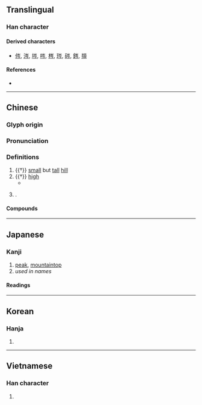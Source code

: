 {{see also|岺}}
{{character info}}
==Translingual==

===Han character===
{{Han char|rn=46|rad=山|as=04|sn=7|four=22207|canj=UOIN|ids=⿱山今}}

====Derived characters====
* [[侺]], [[涔]], [[埁]], [[㖗]], [[梣]], [[琌]], [[硶]], [[䤫]], [[䫈]]

====References====
* {{Han ref|kx=0308.270|dkj=07937|dj=0608.060|hdz=10763.230|uh=5C91|ud=23697|bh=A7C2|bd=42946}}

----

==Chinese==
{{zh-forms}}

===Glyph origin===
{{Han etym}}

===Pronunciation===
{{zh-pron
|m=cén
|m-s=
|c=sam4
|c-t=sem3
|g=
|h=pfs=chhèm
|j=
|mb=
|md=kièng
|mn=xm,zz,tw:gîm/qz:khîm/ml:chîm/ml:chhîm
|mn_note=gîm/khîm - vernacular; chîm/chhîm - literary
|mn-t=ngim5/cam5
|w=
|x=
|mc=y
|oc=y
|cat=n,a,pn
}}

===Definitions===
{{zh-hanzi}}

# {{†}} [[small]] but [[tall]] [[hill]]
# {{†}} [[high]]
#* {{zh-x|不 揣{chuǎi} 其 本 而 齊 其 末，方 寸 之 木 可 使 高 於 岑樓。|If you do not adjust them at their lower extremities, but only put their tops on a level, a piece of wood an inch square may be made to be higher than the pointed peak of a '''high''' building.|ref=Mengzi}}
# {{surname|zh|nodot=1}}.

====Compounds====
{{zh-der|岑牟|岑峨|嶔岑|岑樓齊末|岡岑|岑蔚|岑翳|岑樓|岑嶺|岑岑|岑寂|岑崟|寸木岑樓|異苔同岑|森岑|苔岑|岑河}}

----

==Japanese==

===Kanji===
{{ja-kanji|grade=|rs=山04}}

# [[peak]], [[mountaintop]]
# ''used in names''

====Readings====
{{ja-readings
|on=しん<しん<しむ, じん<じん<じむ, ぎん
|kun=みね-
|nanori=たかし, たけし, みね
}}

----

==Korean==

===Hanja===
{{ko-hanja|hangeul=[[잠]], [[음]]|rv=jam, eum|mr=cham, ŭm}}

# {{rfdef|ko|sort=山04}}

----

==Vietnamese==

===Han character===
{{vi-readings|reading=sầm, sum, xờm|rs=山04}}

# {{rfdef|vi|sort=山04}}